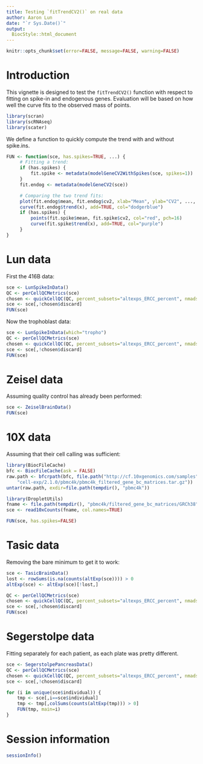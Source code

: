 ```yaml
---
title: Testing `fitTrendCV2()` on real data
author: Aaron Lun
date: "`r Sys.Date()`"
output:
  BiocStyle::html_document
---
```


```r
knitr::opts_chunk$set(error=FALSE, message=FALSE, warning=FALSE)
```

# Introduction

This vignette is designed to test the `fitTrendCV2()` function with respect to fitting on spike-in and endogenous genes.
Evaluation will be based on how well the curve fits to the observed mass of points.

```r
library(scran)
library(scRNAseq)
library(scater)
```

We define a function to quickly compute the trend with and without spike.ins.

```r
FUN <- function(sce, has.spikes=TRUE, ...) {
     # Fitting a trend:
     if (has.spikes) {
         fit.spike <- metadata(modelGeneCV2WithSpikes(sce, spikes=1))
     }
     fit.endog <- metadata(modelGeneCV2(sce))

     # Comparing the two trend fits:
     plot(fit.endog$mean, fit.endog$cv2, xlab="Mean", ylab="CV2", ..., log="xy")
     curve(fit.endog$trend(x), add=TRUE, col="dodgerblue")
     if (has.spikes) {
         points(fit.spike$mean, fit.spike$cv2, col="red", pch=16)
         curve(fit.spike$trend(x), add=TRUE, col="purple")
     }
}
```

# Lun data

First the 416B data:

```r
sce <- LunSpikeInData()
QC <- perCellQCMetrics(sce)
chosen <- quickCellQC(QC, percent_subsets="altexps_ERCC_percent", nmads=3)
sce <- sce[,!chosen$discard]
FUN(sce)
```

Now the trophoblast data:

```r
sce <- LunSpikeInData(which="tropho")
QC <- perCellQCMetrics(sce)
chosen <- quickCellQC(QC, percent_subsets="altexps_ERCC_percent", nmads=3)
sce <- sce[,!chosen$discard]
FUN(sce)
```

# Zeisel data

Assuming quality control has already been performed:

```r
sce <- ZeiselBrainData()
FUN(sce)
```

# 10X data

Assuming that their cell calling was sufficient:

```r
library(BiocFileCache)
bfc <- BiocFileCache(ask = FALSE)
raw.path <- bfcrpath(bfc, file.path("http://cf.10xgenomics.com/samples",
    "cell-exp/2.1.0/pbmc4k/pbmc4k_filtered_gene_bc_matrices.tar.gz"))
untar(raw.path, exdir=file.path(tempdir(), "pbmc4k"))

library(DropletUtils)
fname <- file.path(tempdir(), "pbmc4k/filtered_gene_bc_matrices/GRCh38")
sce <- read10xCounts(fname, col.names=TRUE)

FUN(sce, has.spikes=FALSE)
```

# Tasic data

Removing the bare minimum to get it to work:

```r
sce <- TasicBrainData()
lost <- rowSums(is.na(counts(altExp(sce)))) > 0
altExp(sce) <- altExp(sce)[!lost,]

QC <- perCellQCMetrics(sce)
chosen <- quickCellQC(QC, percent_subsets="altexps_ERCC_percent", nmads=3)
sce <- sce[,!chosen$discard]
FUN(sce)
```

# Segerstolpe data

Fitting separately for each patient, as each plate was pretty different.

```r
sce <- SegerstolpePancreasData()
QC <- perCellQCMetrics(sce)
chosen <- quickCellQC(QC, percent_subsets="altexps_ERCC_percent", nmads=3)
sce <- sce[,!chosen$discard]

for (i in unique(sce$individual)) {
    tmp <- sce[,i==sce$individual]
    tmp <- tmp[,colSums(counts(altExp(tmp))) > 0]
    FUN(tmp, main=i)
}
```

# Session information

```r
sessionInfo()
```
